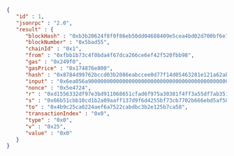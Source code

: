 
<Tabs>
  <TabItem value="JSON">

```json
{
   "id" : 1,
   "jsonrpc" : "2.0",
   "result" : {
      "blockHash" : "0xb3b20624f8f0f86eb50dd04688409e5cea4bd02d700bf6e79e9384d47d6a5a35",
      "blockNumber" : "0x5bad55",
      "chainId" : "0x1",
      "from" : "0xfbb1b73c4f0bda4f67dca266ce6ef42f520fbb98",
      "gas" : "0x249f0",
      "gasPrice" : "0x174876e800",
      "hash" : "0x8784d99762bccd03b2086eabccee0d77f14d05463281e121a62abfebcf0d2d5f",
      "input" : "0x6ea056a9000000000000000000000000000000000000000000000000000000000000000000000000000000000000000000000000000000000000000000bd8d7fa6f8cc00",
      "nonce" : "0x5e4724",
      "r" : "0xd1556332df97e3bd911068651cfad6f975a30381f4ff3a55df7ab3512c78b9ec",
      "s" : "0x66b51cbb10cd1b2a09aaff137d9f6d4255bf73cb7702b666ebd5af502ffa4410",
      "to" : "0x4b9c25ca0224aef6a7522cabdbc3b2e125b7ca50",
      "transactionIndex" : "0x0",
      "type" : "0x0",
      "v" : "0x25",
      "value" : "0x0"
   }
}
```

  </TabItem>
</Tabs>
